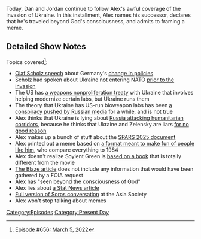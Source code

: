 {{Episode
    | title           = March 5, 2022
    | caption         = [https://knowledgefight.libsyn.com/656-march-5-2022 Listen to this episode on Libsyn]
    | episodeNumber   = 656
    | length          = 02:14:48
    | airDate         = March 7, 2022
    | coverageDate    = March 5, 2022
    | previousEpisode = [[655: July 18, 2003]]
    | nextEpisode     = [[657: Chatting With Elizabeth Williamson]]
}}

{{Stub}}

Today, Dan and Jordan continue to follow Alex's awful coverage of the invasion of Ukraine.  In this installment, Alex names his successor, declares that he's traveled beyond God's consciousness, and admits to framing a meme.

==Detailed Show Notes==

Topics covered<ref>[https://knowledgefight.com/research/2022/3/6/episode-656-march-5-2022 Episode #656: March 5, 2022]</ref>:

*[https://www.bundesregierung.de/breg-en/news/policy-statement-by-olaf-scholz-chancellor-of-the-federal-republic-of-germany-and-member-of-the-german-bundestag-27-february-2022-in-berlin-2008378 Olaf Scholz speech] about Germany's [https://www.vox.com/22960493/germany-chancellor-reversal-defense-war-russia-ukraine change in policies]
*Scholz had spoken about Ukraine not entering NATO [https://www.politico.eu/article/ukraines-nato-membership-not-on-the-agenda-says-scholz/ prior to the invasion]
*The US has [https://www.state.gov/wp-content/uploads/2019/02/05-829-Ukraine-Weapons.pdf a weapons nonproliferation treaty] with Ukraine that involves helping modernize certain labs, but Ukraine runs them
*The theory that Ukraine has US-run bioweapon labs has been [https://www.thedailybeast.com/russia-china-team-up-to-peddle-insane-us-covid-lab-theory a conspiracy pushed by Russian media] for a while, and is not true
*Alex thinks that Ukraine is lying about [https://www.washingtonpost.com/world/2022/03/05/mariupol-ukraine-russia-evacuation-invasion/ Russia attacking humanitarian corridors], because he thinks that Ukraine and Zelensky are liars [https://www.dw.com/en/fact-check-ukraines-ghost-of-kyiv-fighter-pilot/a-60951825 for no] [https://www.cnn.com/2022/02/28/europe/snake-island-ukraine-russia-survivors-alive-intl/index.html good reason]
*Alex makes up a bunch of stuff about the [https://jhsphcenterforhealthsecurity.s3.amazonaws.com/spars-pandemic-scenario.pdf SPARS 2025 document]
*Alex printed out a meme based on [https://knowyourmeme.com/memes/wow-this-is-just-like-1984/photos/sort/oldest a format meant to make fun of people like him], who compare everything to 1984
*Alex doesn't realize Soylent Green is [https://www.theguardian.com/books/2020/mar/24/make-room-make-room-versus-soylent-green-can-film-trump-book based on a book] that is totally different from the movie
*[https://www.theblaze.com/news/review-the-federal-government-paid-media-companies-to-advertise-for-the-vaccines The Blaze article] does not include any information that would have been gathered by a FOIA request
*Alex has "seen beyond the consciousness of God"
*Alex lies about [https://www.statnews.com/2017/01/10/moderna-trouble-mrna/ a Stat News article]
*[https://asiasociety.org/video/when-societies-open-global-philanthropic-footprint-george-soros-complete Full version of Soros conversation] at the Asia Society
*Alex won't stop talking about memes

[[Category:Episodes]]
[[Category:Present Day]]
